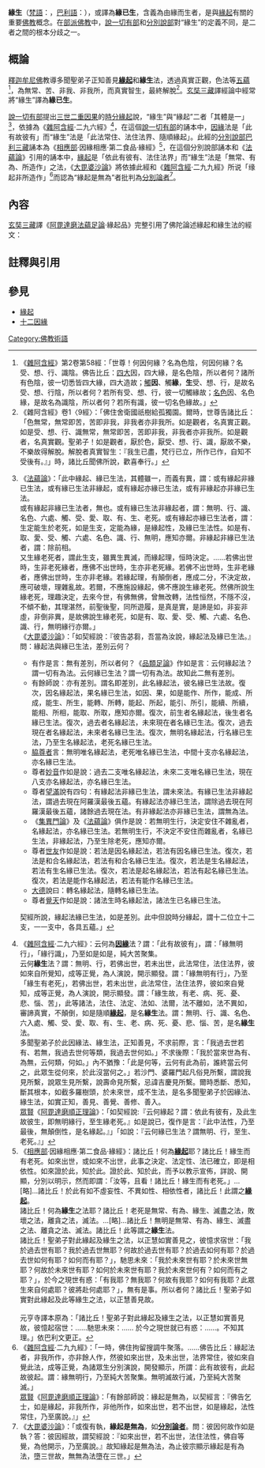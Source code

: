 {{佛教}}
'''緣生'''（[[梵語|梵語]]：{{IAST|pratītya-samutpanna}}，[[巴利語|巴利語]]：{{IAST|paṭicca-samuppanna}}），或譯為'''緣已生'''，含義為由緣而生者，是與[[緣起|緣起]]有關的重要[[佛教|佛教]]概念。在[[部派佛教|部派佛教]]中，[[說一切有部|說一切有部]]和[[分別說部|分別說部]]對“緣生”的定義不同，是二者之間的根本分歧之一。

==概論==
[[釋迦牟尼|釋迦牟尼]][[佛|佛]]教導多聞聖弟子正知善見'''[[緣起|緣起]]'''和'''緣生'''法，透過真實正觀，色法等[[五蘊|五蘊]]<ref>
《[[雜阿含經|雜阿含經]]》第2卷第58經：「世尊！何因何緣？名為色陰，何因何緣？名受、想、行、識陰。佛告比丘：[[四大|四大]]因，四大緣，是名色陰，所以者何？諸所有色陰，彼一切悉皆四大緣，四大造故；[[觸_(佛教)|觸]]'''因'''、觸'''緣'''，'''生'''受、想、行，是故名受、想、行陰，所以者何？若所有受、想、行，彼一切觸緣故；[[名色|名色]]因、名色緣，是故名為識陰，所以者何？若所有識，彼一切名色緣故。」
</ref>，為無常、苦、非我、非我所，而真實智生，最終解脫<ref>
《雜阿含經》卷1〈9經〉：「佛住舍衛國祇樹給孤獨園。爾時，世尊告諸比丘：「色無常，無常即苦，苦即非我，非我者亦非我所。如是觀者，名真實正觀。如是受、想、行、識無常，無常即苦，苦即非我，非我者亦非我所。如是觀者，名真實觀。聖弟子！如是觀者，厭於色，厭受、想、行、識，厭故不樂，不樂故得解脫。解脫者真實智生：『我生已盡，梵行已立，所作已作，自知不受後有。』」時，諸比丘聞佛所說，歡喜奉行。」</ref>。[[玄奘|玄奘]][[三藏法師|三藏]]譯經論中經常將“緣生”譯為'''緣已生'''。

[[說一切有部|說一切有部]]提出[[三世二重因果|三世二重因果]]的[[時分緣起|時分緣起]]說，“緣生”與“緣起”二者「其體是一」<ref>
《[[阿毘達磨法蘊足論|法蘊論]]》：「此中緣起、緣已生法，其體雖一，而義有異，謂：或有緣起非緣已生法，或有緣已生法非緣起，或有緣起亦緣已生法，或有非緣起亦非緣已生法。<br />
或有緣起非緣已生法者，無也。或有緣已生法非緣起者，謂：無明、行、識、名色、六處、觸、受、愛、取、有、生、老死。或有緣起亦緣已生法者，謂：生定能生於老死，如是生支，定能為緣，是緣起性，及緣已生法性。如是有、取、愛、受、觸、六處、名色、識、行、無明，應知亦爾。非緣起非緣已生法者，謂：除前相。<br />
又生緣老死者，謂此生支，雖異生異滅，而緣起理，恒時決定。……若佛出世時，生非老死緣者，應佛不出世時，生亦非老死緣。若佛不出世時，生非老緣者，應佛出世時，生亦非老緣。若緣起理，有顛倒者，應成二分，不決定故，應可破壞，理雜亂故。若爾，不應施設緣起，佛不應說生緣老死。然佛所說生緣老死，理趣決定，去來今世，有佛無佛，曾無改轉，法性恒然，不隱不沒，不傾不動，其理湛然，前聖後聖，同所遊履，是真是實，是諦是如，非妄非虛，非倒非異，是故佛說生緣老死，如是有、取、愛、受、觸、六處、名色、識、行，無明緣行亦爾。」<br />
《[[大毘婆沙論|大毘婆沙論]]》：「如契經說：『彼告苾芻，吾當為汝說，緣起法及緣已生法。』問：緣起法與緣已生法，差別云何？
*有作是言：無有差別，所以者何？《[[阿毘達磨品類足論|品類足論]]》作如是言：云何緣起法？謂一切有為法。云何緣已生法？謂一切有為法。故知此二無有差別。
*有餘師說：亦有差別。謂名即差別，此名緣起法，彼名緣已生法故。復次，因名緣起法，果名緣已生法，如因、果，如是能作、所作，能成、所成，能生、所生，能轉、所轉，能起、所起，能引、所引，能續、所續，能相、所相，能取、所取，應知亦爾。復次，前生者名緣起法，後生者名緣已生法。復次，過去者名緣起法，未來現在者名緣已生法。復次，過去現在者名緣起法，未來者名緣已生法。復次，無明名緣起法，行名緣已生法，乃至生名緣起法，老死名緣已生法。
*[[脇尊者|脇尊者]]言：無明唯名緣起法，老死唯名緣已生法，中間十支亦名緣起法，亦名緣已生法。
*尊者[[妙音|妙音]]作如是說：過去二支唯名緣起法，未來二支唯名緣已生法，現在八支亦名緣起法，亦名緣已生法。
*尊者[[望滿|望滿]]說有四句：有緣起法非緣已生法，謂未來法。有緣已生法非緣起法，謂過去現在阿羅漢最後五蘊。有緣起法亦緣已生法，謂除過去現在阿羅漢最後五蘊，諸餘過去現在法。有非緣起法亦非緣已生法，謂無為法。
*《[[阿毘達磨集異門足論|集異門論]]》及《[[阿毘達磨法蘊足論|法蘊論]]》俱作是說：若無明生行，決定安住不雜亂者，名緣起法，亦名緣已生法。若無明生行，不決定不安住而雜亂者，名緣已生法，非緣起法，乃至生除老死，應知亦爾。
*尊者[[世友|世友]]作如是說：若法是因名緣起法，若法有因名緣已生法。復次，若法是和合名緣起法，若法有和合名緣已生法。復次，若法是生名緣起法，若法有生名緣已生法。復次，若法是起名緣起法，若法有起名緣已生法。復次，若法是能作名緣起法，若法有能作名緣已生法。
*[[大德法救|大德]]說曰：轉名緣起法，隨轉名緣已生法。
*尊者[[覺天|覺天]]作如是說：諸法生時名緣起法，諸法生已名緣已生法。
契經所說，緣起法緣已生法，如是差別。此中但說時分緣起，謂十二位立十二支，一一支中，各具五蘊。」
</ref>，依據為《[[雜阿含經|雜阿含經]]·二九六經》<ref>
《[[雜阿含經|雜阿含經]]·二九六經》：云何為'''[[因緣|因緣]]'''法？謂：「此有故彼有」，謂：「緣無明行」，「緣行識」，乃至如是如是，純大苦聚集。<br />
云何'''緣生'''法？謂：無明、行，若佛出世，若未出世，此法常住，法住法界，彼如來自所覺知，成等正覺，為人演說，開示顯發。謂：「緣無明有行」，乃至「緣生有老死」，若佛出世，若未出世，此法常住，法住法界，彼如來自覺知，成等正覺，為人演說，開示顯發。謂：「緣生故，有老、病、死、憂、悲、惱、苦」，此等諸法，法住、法定、法如、法爾，法不離如，法不異如，審諦真實，不顛倒，如是隨順'''[[緣起|緣起]]'''，是名'''緣生'''法。謂：無明、行、識、名色、六入處、觸、受、愛、取、有、生、老、病、死、憂、悲、惱、苦，是名'''緣生'''法。<br />
多聞聖弟子於此因緣法、緣生法，正知善見，不求前際，言：「我過去世若有、若無，我過去世何等類，我過去世何如。」不求後際：「我於當來世為有、為無，云何類，何如。」內不猶豫：「此是何等，云何有此為前，誰終當云何之，此眾生從何來，於此沒當何之。」若沙門、婆羅門起凡俗見所繫，謂說我見所繫，說眾生見所繫，說壽命見所繫，忌諱吉慶見所繫。爾時悉斷、悉知，斷其根本，如截多羅樹頭，於未來世，成不生法，是名多聞聖弟子於因緣法、緣生法，如實正知，善見、善覺、善修、善入。<br />
[[眾賢|眾賢]]《[[阿毘達磨順正理論|阿毘達磨順正理論]]》：「如契經說:『云何緣起？謂：依此有彼有，及此生故彼生，即無明緣行，至生緣老死。』如是說已，復作是言：『此中法性，乃至最後，無顛倒性，是名緣起。』」「如說：『云何緣已生法？謂無明、行，至生、老死。』」
</ref>，在這個[[說一切有部|說一切有部]]的誦本中，[[十二因緣|因緣]]法是「此有故彼有」而“緣生”法是「此法常住、法住法界、隨順緣起」。此經的[[分別說部|分別說部]][[巴利三藏|巴利三藏]]誦本為《[[相應部|相應部]]·因緣相應·第二食品·緣經》<ref>
《[[相應部|相應部]]·因緣相應·第二食品·緣經》：諸比丘！何為'''[[緣起|緣起]]'''耶？諸比丘！緣生而有老死。如來出世，或如來不出世，此事之決定、法定性、法已確立，即是相依性。如來證於此，知於此。證於此、知於此，而予以教示宣佈，詳說、開顯，分別以明示，然而即謂：「汝等，且看！諸比丘！緣生而有老死。」…[略]…諸比丘！於此有如不虛妄性、不異如性、相依性者，諸比丘！此謂之'''[[緣起|緣起]]'''。<br />
諸比丘！何為'''緣生'''之法耶？諸比丘！老死是無常、有為、緣生、滅盡之法，敗壞之法，離貪之法，滅法。…[略]…諸比丘！無明是無常、有為、緣生、滅盡之法、離貪之法、滅法。諸比丘！此等謂之'''緣生'''法。<br />
諸比丘！聖弟子對此緣起及緣生之法，以正慧如實善見之，彼憶求宿世：「我於過去世有耶？我於過去世無耶？何故於過去世有耶？於過去如何有耶？於過去世如何有耶？如何而有耶？」，馳思未來：「我於未來世有耶？於未來世無耶？何故於未來世有耶？如何於未來世有耶？我於未來世何有？如何而有之耶？」，於今之現世有惑：「有我耶？無我耶？何故有我耶？如何有我耶？此眾生來自何處耶？彼將赴何處耶？」，無有是事。所以者何？諸比丘！聖弟子如實對此緣起及此等緣生之法，以正慧善見故。<br />
{{IAST|S.12.20.Paccayasutta: Yato kho, bhikkhave, ariyasāvakassa ‘ayañca paṭiccasamuppādo, ime ca paṭiccasamuppannā dhammā’ yathābhūtaṃ sammappaññāya sudiṭṭhā honti, so vata pubbantaṃ vā paṭidhāvissati—‘…略…’ti; aparantaṃ vā upadhāvissati—‘…略…’ti; etarahi vā paccuppannaṃ addhānaṃ ajjhattaṃ kathaṃkathī bhavissati— ‘…略…’ti—netaṃ ṭhānaṃ vijjati.}}<br />元亨寺譯本原為：「諸比丘！聖弟子對此緣起及緣生之法，以正慧如實善見故，彼憶起宿世：……馳思未來：…… 於今之現世就已有惑：……。不知其理。」依巴利文更正。
</ref>，在這個分別說部誦本和《[[法蘊論|法蘊論]]》引用的誦本中，[[緣起|緣起]]是「依此有彼有、法住法界」而“緣生”法是「無常、有為、所造作」之法，《[[大毘婆沙論|大毘婆沙論]]》將依據此經和《[[雜阿含經|雜阿含經]]·二九九經》所说「缘起非所造作」<ref name="sa299">
《[[雜阿含經|雜阿含經]]·二九九經》：「一時，佛住拘留搜調牛聚落。……佛告比丘：緣起法者，非我所作，亦非餘人作，然彼如來出世，及未出世，法界常住，彼如來自覺此法，成等正覺，為諸眾生分別演說，開發顯示，所謂：此有故彼有，此起故彼起。謂：緣無明行，乃至純大苦聚集。無明滅故行滅，乃至純大苦聚滅。」<br />
[[眾賢|眾賢]]《[[阿毘達磨順正理論|阿毘達磨順正理論]]》：「有餘部師說：緣起是無為，以契經言：『佛告乞士，如是緣起，非我所作，非他所作，如來出世，若不出世，如是緣起，法性常住，乃至廣說。』」
</ref>而認為“緣起是無為”者批判為[[分別論者|分別論者]]<ref>
《[[大毘婆沙論|大毘婆沙論]]》：「或復有執，'''緣起是無為'''，如'''[[分別論者|分別論者]]'''。問：彼因何故作如是執？答：彼因經故，謂契經說：『如來出世，若不出世，法住法性，佛自等覺，為他開示，乃至廣說。』故知緣起是無為法，為止彼宗顯示緣起是有為法，墮三世故，無無為法墮在三世。」
</ref>。

==內容==
[[玄奘|玄奘]][[三藏法師|三藏]]譯《[[阿毘達磨法蘊足論|阿毘達磨法蘊足論]]·緣起品》完整引用了佛陀論述緣起和緣生法的經文：
{{Cquote|一時薄伽梵，在室羅筏，住逝多林給孤獨園。爾時，世尊告苾芻眾：吾當為汝，宣說緣起、緣已生法，汝應諦聽，極善作意。云何'''[[緣起|緣起]]'''？謂：依此有彼有，此生故彼生。謂：無明緣行，行緣識，識緣名色，名色緣六處，六處緣觸，觸緣受，受緣愛，愛緣取，取緣有，有緣生，生緣老死，發生愁、歎、苦、憂、擾，惱，如是便集純大苦蘊。苾芻當知，生緣老死，若佛出世，若不出世，如是'''緣起'''，法住法界。一切如來，自然通達，等覺宣說，施設建立，分別開示，令其顯了，謂：生緣老死，如是乃至無明緣行，應知亦爾。<ref name="sa299" />此中所有法性、法定、法理、法趣，是真是實，是諦是如，非妄非虛，非倒非異，是名'''[[緣起|緣起]]'''。<ref>
《[[舍利弗阿毘曇論|舍利弗阿毘曇論]]·非問分·緣品》：「云何緣？無明緣行，若諸佛出世，若不出世，法住法界，住彼法界，如來正覺正解已，演說開示，分別顯現，說無明緣行，乃至生緣老死。若如此法，如爾，非不如爾，不異，不異物，常法，實法，法住，法定。」<br />
《[[瑜伽師地論|瑜伽師地論]]·攝事分·契經事》：「無始時來，展轉安立，名為法性。由現在世，名為法住。由過去世，名為法定。由未來世，名法如性。非無因性故，名如性。非不如性，如實因性故，名實性。如實果性故，名諦性。所知實性故，名真性。由如實智，依處性故，名無倒性。非顛倒性，由彼一切緣起相應，文字建立，依處性故，名此緣起順次第性。」
</ref><br />
云何名為'''緣已生'''法？謂：無明、行、識、名色、六處、觸、受、愛、取、有、生、老死，如是名為'''緣已生'''法。苾芻當知，老死是無常，是有為，是所造作，是緣已生，盡法、沒法，離法、滅法。生、有、取、愛、受、觸、六處、名色、識、行、無明亦爾。<ref>
《[[舍利弗阿毘曇論|舍利弗阿毘曇論]]·非問分·緣品》：「云何緣生法？老死無常，有為，緣生，盡法，變異法，離欲法，滅法，乃至無明無常，有為，緣生法，盡法，變異法，離欲法，滅法，是名緣生法。」
</ref><br />
苾芻當知，我諸多聞賢聖弟子，於此緣起、緣已生法，能以正慧，如實善見，善知善了，善思惟，善通達。不依前際而起愚惑，謂：「我於過去世，為曾有非有？何等我曾有？云何我曾有？」不依後際而起愚惑，謂：「我於未來世，為當有非有？何等我當有？云何我當有？」亦不依內而起愚惑，謂：「何等是我？此我云何？我誰所有？我當有誰？今此有情，從何而來？於此處沒，當往何所？」彼如是知，如是見故，所有世間，各別見趣，謂：我論、相應有情論、相應命者論、相應吉凶論，相應瑩飾防護，執為己有，有苦有礙，有災有熱，彼於爾時，得斷遍知。如斷樹根及多羅頂，無復勢力，後永不生，所以者何？謂：我多聞賢聖弟子，於此緣起、緣已生法，能以正慧，如實善見，善知善了，善思惟，善通達故。時諸苾芻，歡喜敬受。}}

==註釋與引用==
{{reflist|2}}
==參見==
*[[緣起|緣起]]
*[[十二因緣|十二因緣]]

[[Category:佛教術語|Category:佛教術語]]